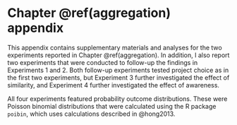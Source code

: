 # Chapter \@ref(aggregation) appendix {#aggregation-appendix}

\minitoc

This appendix contains supplementary materials and analyses for the two
experiments reported in Chapter \@ref(aggregation). In addition, I also report
two experiments that were conducted to follow-up the findings in Experiments 1
and 2. Both follow-up experiments tested project choice as in the first two
experiments, but Experiment 3 further investigated the effect of similarity, and
Experiment 4 further investigated the effect of awareness.

All four experiments featured probability outcome distributions. These were
Poisson binomial distributions that were calculated using the R package
`poibin`, which uses calculations described in @hong2013.

